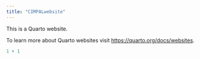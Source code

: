 ```yaml
---
title: "CIMPALwebsite"
---
```


This is a Quarto website.

To learn more about Quarto websites visit <https://quarto.org/docs/websites>.

```r
1 + 1
```
